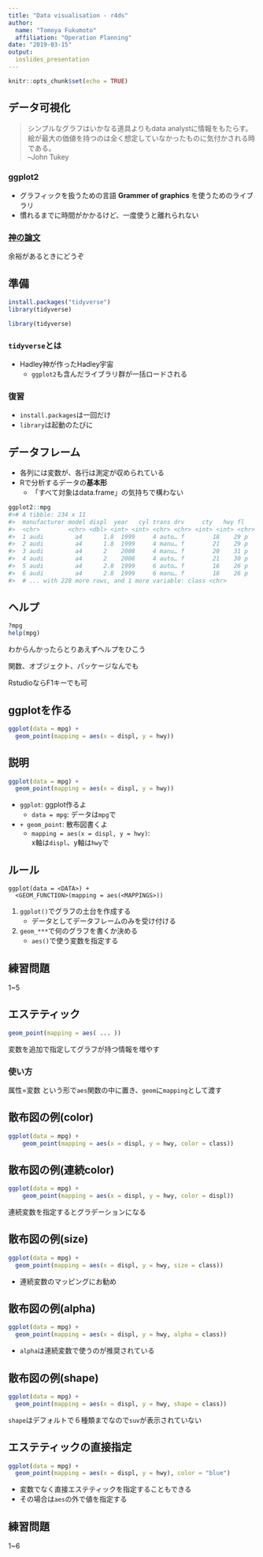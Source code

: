 ```yaml
---
title: "Data visualisation - r4ds"
author: 
  name: "Tomoya Fukumoto"
  affiliation: "Operation Planning"
date: "2019-03-15"
output: 
  ioslides_presentation
---
```


```r
knitr::opts_chunk$set(echo = TRUE)
```

<style>
.column-left{
  float: left;
  width: 47.5%;
  text-align: left;
}
.column-right{
  float: right;
  width: 47.5%;
  text-align: left;
}
</style>


## データ可視化
> シンプルなグラフはいかなる道具よりもdata analystに情報をもたらす。   
> 絵が最大の価値を持つのは全く想定していなかったものに気付かされる時である。   
> --John Tukey

### ggplot2
- グラフィックを扱うための言語 **Grammer of graphics** を使うためのライブラリ
- 慣れるまでに時間がかかるけど、一度使うと離れられない

### [神の論文](http://vita.had.co.nz/papers/layered-grammar.pdf)
余裕があるときにどうぞ

## 準備
```r
install.packages("tidyverse")
library(tidyverse)
```

```r
library(tidyverse)
```

### `tidyverse`とは
- Hadley神が作ったHadley宇宙
  - `ggplot2`も含んだライブラリ群が一括ロードされる

### 復習
- `install.packages`は一回だけ
- `library`は起動のたびに


## データフレーム
- 各列には変数が、各行は測定が収められている
- Rで分析するデータの**基本形**
    - 「すべて対象はdata.frame」の気持ちで構わない 

```r
ggplot2::mpg
#># A tibble: 234 x 11
#>  manufacturer model displ  year   cyl trans drv     cty   hwy fl
#>  <chr>        <chr> <dbl> <int> <int> <chr> <chr> <int> <int> <chr>
#>  1 audi         a4      1.8  1999     4 auto… f        18    29 p
#>  2 audi         a4      1.8  1999     4 manu… f        21    29 p
#>  3 audi         a4      2    2008     4 manu… f        20    31 p
#>  4 audi         a4      2    2008     4 auto… f        21    30 p
#>  5 audi         a4      2.8  1999     6 auto… f        16    26 p
#>  6 audi         a4      2.8  1999     6 manu… f        18    26 p
#>  # ... with 228 more rows, and 1 more variable: class <chr>

```

## ヘルプ
```r
?mpg
help(mpg)
```

わからんかったらとりあえずヘルプをひこう

関数、オブジェクト、パッケージなんでも

RstudioならF1キーでも可

## ggplotを作る
```r
ggplot(data = mpg) +
  geom_point(mapping = aes(x = displ, y = hwy))
```


## 説明
```r
ggplot(data = mpg) +
  geom_point(mapping = aes(x = displ, y = hwy))
```

- `ggplot`: ggplot作るよ
    - `data = mpg`: データは`mpg`で
- `+ geom_point`: 散布図書くよ
    - `mapping = aes(x = displ, y = hwy)`:  
   x軸は`displ`、y軸は`hwy`で


## ルール
```
ggplot(data = <DATA>) +
  <GEOM_FUNCTION>(mapping = aes(<MAPPINGS>))
```

1. `ggplot()`でグラフの土台を作成する
    - データとしてデータフレームのみを受け付ける
2. `geom_***`で何のグラフを書くか決める
    - `aes()`で使う変数を指定する



## 練習問題 
1~5

## エステティック
```r
geom_point(mapping = aes( ... ))
``` 
変数を追加で指定してグラフが持つ情報を増やす

### 使い方
属性=変数 という形で`aes`関数の中に置き、`geom`に`mapping`として渡す

## 散布図の例(color)
```r
ggplot(data = mpg) + 
    geom_point(mapping = aes(x = displ, y = hwy, color = class))
```

## 散布図の例(連続color)
```r
ggplot(data = mpg) + 
    geom_point(mapping = aes(x = displ, y = hwy, color = displ))
``` 

連続変数を指定するとグラデーションになる

## 散布図の例(size)
```r
ggplot(data = mpg) +
  geom_point(mapping = aes(x = displ, y = hwy, size = class))
```

- 連続変数のマッピングにお勧め

## 散布図の例(alpha)
```r
ggplot(data = mpg) +
  geom_point(mapping = aes(x = displ, y = hwy, alpha = class))
```

- `alpha`は連続変数で使うのが推奨されている

## 散布図の例(shape)
```r
ggplot(data = mpg) +
  geom_point(mapping = aes(x = displ, y = hwy, shape = class)) 
```

`shape`はデフォルトで６種類までなので`suv`が表示されていない

## エステティックの直接指定
```r
ggplot(data = mpg) +
  geom_point(mapping = aes(x = displ, y = hwy), color = "blue")
```

- 変数でなく直接エステティックを指定することもできる
- その場合は`aes`の外で値を指定する

## 練習問題
1~6
